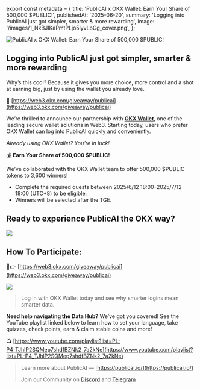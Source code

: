 ﻿export const metadata = {
  title: 'PublicAI x OKX Wallet: Earn Your Share of 500,000 $PUBLIC!',
  publishedAt: '2025-06-20',
  summary: 'Logging into PublicAI just got simpler, smarter & more rewarding',
  image: '/images/1_NkBJIKaPmtPLjo5lyvLbGg_cover.png',
};

![PublicAI x OKX Wallet: Earn Your Share of 500,000 $PUBLIC!](/images/1_NkBJIKaPmtPLjo5lyvLbGg.png)

## Logging into PublicAI just got simpler, smarter & more rewarding

Why’s this cool? Because it gives you more choice, more control and a shot at earning big, just by using the wallet you already love.

💸 [https://web3.okx.com/giveaway/publicai](https://web3.okx.com/giveaway/publicai)

We’re thrilled to announce our partnership with [**OKX Wallet**](https://web3.okx.com/giveaway/publicai), one of the leading secure wallet solutions in Web3. Starting today, users who prefer OKX Wallet can log into PublicAI quickly and conveniently.

_Already using OKX Wallet? You’re in luck!_

💰 **Earn Your Share of 500,000 $PUBLIC!**

We’ve collaborated with the OKX Wallet team to offer 500,000 $PUBLIC tokens to 3,600 winners!

- Complete the required quests between 2025/6/12 18:00–2025/7/12 18:00 (UTC+8) to be eligible.
- Winners will be selected after the TGE.

## **Ready to experience PublicAI the OKX way?**

![](/images/0_ssn3wCJB1QlI7_hs.png)

## **How To Participate:**

💸👉 [https://web3.okx.com/giveaway/publicai](https://web3.okx.com/giveaway/publicai)

![](/images/0_yprDiF6EFKg9ey8x.png)

> Log in with OKX Wallet today and see why smarter logins mean smarter data.

**Need help navigating the Data Hub?** We’ve got you covered! See the YouTube playlist linked below to learn how to set your language, take quizzes, check points, earn & claim stable coins and more!

📺 [https://www.youtube.com/playlist?list=PL-P4_TJhlP2SQMep7shdfBZNk2_7a2kNe](https://www.youtube.com/playlist?list=PL-P4_TJhlP2SQMep7shdfBZNk2_7a2kNe)

> Learn more about PublicAI — [https://publicai.io/](https://publicai.io/)
>
> Join our Community on [Discord](https://discord.gg/publicai) and [Telegram](https://t.me/public_ai01)
